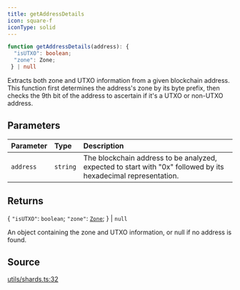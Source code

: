 ```yaml
---
title: getAddressDetails
icon: square-f
iconType: solid
---
```


```ts
function getAddressDetails(address): {
  "isUTXO": boolean;
  "zone": Zone;
 } | null
```

Extracts both zone and UTXO information from a given blockchain address. This function first determines the address's
zone by its byte prefix, then checks the 9th bit of the address to ascertain if it's a UTXO or non-UTXO address.

## Parameters

| Parameter | Type | Description |
| :------ | :------ | :------ |
| `address` | `string` | The blockchain address to be analyzed, expected to start with "0x" followed by its<br />  hexadecimal representation. |

## Returns

\{
  `"isUTXO"`: `boolean`;
  `"zone"`: [`Zone`](/content/enumerations/Zone);
 \} \| `null`

An object containing the zone and UTXO information, or null if no address is found.

## Source

[utils/shards.ts:32](https://github.com/dominant-strategies/quais.js/blob/9cd48558df3d21b38e50dd81be3a8b94ee4847f2/src/utils/shards.ts#L32)
